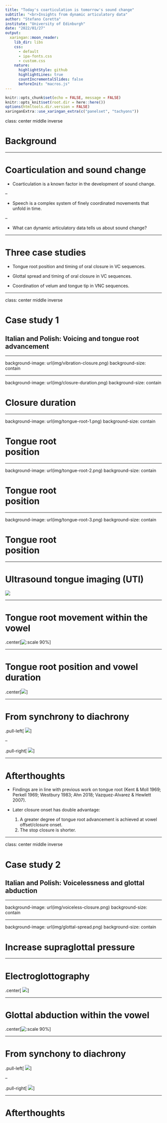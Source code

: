 ```yaml
---
title: "Today's coarticulation is tomorrow's sound change"
subtitle: "<br>Insights from dynamic articulatory data"
author: "Stefano Coretta"
institute: "University of Edinburgh"
date: "2022/01/27"
output:
  xaringan::moon_reader:
    lib_dir: libs
    css:
      - default
      - ipa-fonts.css
      - custom.css
    nature:
      highlightStyle: github
      highlightLines: true
      countIncrementalSlides: false
      beforeInit: "macros.js"
---
```



```r
knitr::opts_chunk$set(echo = FALSE, message = FALSE)
knitr::opts_knit$set(root.dir = here::here())
options(htmltools.dir.version = FALSE)
xaringanExtra::use_xaringan_extra(c("panelset", "tachyons"))
```

class: center middle inverse

# Background

---

# Coarticulation and sound change

* Coarticulation is a known factor in the development of sound change.

--

* Speech is a complex system of finely coordinated movements that unfold in time.

--

* What can dynamic articulatory data tells us about sound change?

---

# Three case studies

* Tongue root position and timing of oral closure in VC sequences.

* Glottal spread and timing of oral closure in VC sequences.

* Coordination of velum and tongue tip in VNC sequences.








---

class: center middle inverse

# Case study 1

## Italian and Polish: Voicing and tongue root advancement

---

background-image: url(img/vibration-closure.png)
background-size: contain

---

background-image: url(img/closure-duration.png)
background-size: contain

# Closure duration

---

background-image: url(img/tongue-root-1.png)
background-size: contain

# Tongue root<br>position

---

background-image: url(img/tongue-root-2.png)
background-size: contain

# Tongue root<br>position

---

background-image: url(img/tongue-root-3.png)
background-size: contain

# Tongue root<br>position

---

# Ultrasound tongue imaging (UTI)

![](img/uti.png)

---

# Tongue root movement within the vowel

.center[![:scale 90%](img/tongue-root-vowel.png)]

---

# Tongue root position and vowel duration

.center[![](img/tongue-root-vowel-dur.png)]

---

# From synchrony to diachrony

.pull-left[
![](img/root-duration-syn.png)
]

--

.pull-right[
![](img/root-duration-dia.png)
]

---

# Afterthoughts

- Findings are in line with previous work on tongue root (Kent & Moll 1969; Perkell 1969; Westbury 1983; Ahn 2018; Vazquez-Alvarez & Hewlett 2007).

- Later closure onset has double advantage:
  1. A greater degree of tongue root advancement is achieved at vowel offset/closure onset.
  2. The stop closure is shorter.




---

class: center middle inverse

# Case study 2

## Italian and Polish: Voicelessness and glottal abduction

---

background-image: url(img/voiceless-closure.png)
background-size: contain

---

background-image: url(img/glottal-spread.png)
background-size: contain

# Increase supraglottal pressure

---

# Electroglottography

.center[
![](img/egg-setup.png)
]

---

# Glottal abduction within the vowel

.center[![:scale 90%](img/glottal-abduction.png)]

---

# From synchony to diachrony

.pull-left[
![](img/spread-duration-syn.png)
]

--

.pull-right[
![](img/spread-duration-dia.png)
]

---

# Afterthoughts
